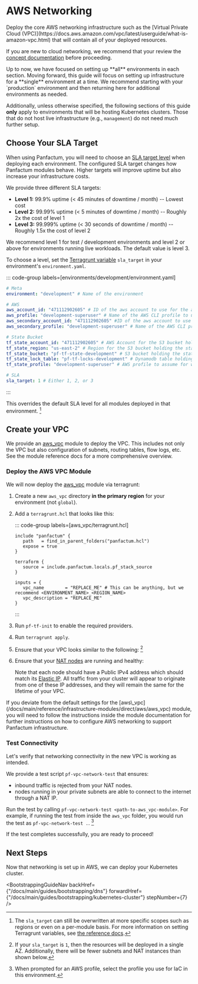 

# AWS Networking

<p class="subtitle">Deploy the core AWS networking infrastructure such as the [Virtual Private Cloud (VPC)](https://docs.aws.amazon.com/vpc/latest/userguide/what-is-amazon-vpc.html)
that will contain all of your deployed resources.</p>

If you are new to cloud networking, we recommend that your review the [concept documentation](/docs/main/concepts/networking/aws-primitives) before proceeding.

<MarkdownAlert severity="info">
  Up to now, we have focused on setting up **all** environments in each section. Moving forward,
  this guide will focus on setting up infrastructure for a **single** environment at a time. We recommend
  starting with your `production` environment and then returning here for additional environments as needed.

  Additionally, unless otherwise specified, the following sections of this guide **only** apply to environments that will be hosting Kubernetes clusters.
  Those that do not host live infrastructure (e.g., `management`) do not need much further setup.
</MarkdownAlert>

## Choose Your SLA Target

When using Panfactum, you will need to choose an [SLA target level](/docs/main/guides/deploying-workloads/high-availability#sla-levels) when deploying each environment. The configured SLA
target changes how Panfactum modules behave. Higher targets will improve uptime but also increase your infrastructure
costs.

We provide three different SLA targets:

* **Level 1:** 99.9% uptime (\< 45 minutes of downtime / month) -- Lowest cost
* **Level 2:** 99.99% uptime (\< 5 minutes of downtime / month) -- Roughly 2x the cost of level 1
* **Level 3:** 99.999% uptime (\< 30 seconds of downtime / month) -- Roughly 1.5x the cost of level 2

We recommend level 1 for test / development environments and level 2 or above for environments running live workloads. The
default value is level 3.

To choose a level, set the [Terragrunt variable](/docs/main/reference/configuration/terragrunt-variables#metadata)
`sla_target` in your environment's `environment.yaml`. 

  ::: code-group labels=[environments/development/environment.yaml]
  ```yaml collapse={1-15} ins={18}
  # Meta
  environment: "development" # Name of the environment

  # AWS
  aws_account_id: "471112902605" # ID of the aws account to use for the aws provider
  aws_profile: "development-superuser" # Name of the AWS CLI profile to use for the aws provider
  aws_secondary_account_id: "471112902605" #ID of the aws account to use for the aws_secondary provider
  aws_secondary_profile: "development-superuser" # Name of the AWS CLI profile to use for the aws_secondary provider

  # State Bucket
  tf_state_account_id: "471112902605" # AWS Account for the S3 bucket holding the state file
  tf_state_region: "us-east-2" # Region for the S3 bucket holding the state file
  tf_state_bucket: "pf-tf-state-development" # S3 bucket holding the state file
  tf_state_lock_table: "pf-tf-locks-development" # Dynamodb table holding state locks"
  tf_state_profile: "development-superuser" # AWS profile to assume for working with the state files

  # SLA
  sla_target: 1 # Either 1, 2, or 3
  ```
  :::

This overrides the default SLA level for all modules
deployed in that environment. [^91]

[^91]: The `sla_target` can still be overwritten at more specific scopes such as regions or even on a per-module basis. For
    more information on setting Terragrunt variables, see [the reference docs](/docs/main/reference/configuration/terragrunt-variables#metadata).

## Create your VPC

We provide an [aws\_vpc](/docs/main/reference/infrastructure-modules/direct/aws/aws_vpc) module to deploy the VPC.
This includes not only the VPC but also configuration of subnets, routing tables, flow logs, etc.
See the module reference docs for a more comprehensive overview.

### Deploy the AWS VPC Module

We will now deploy the [aws\_vpc](/docs/main/reference/infrastructure-modules/direct/aws/aws_vpc) module via terragrunt:

1. Create a new `aws_vpc` directory **in the primary region** for your environment (not `global`).

2. Add a `terragrunt.hcl` that looks like this:

      ::: code-group labels=[aws_vpc/terragrunt.hcl]
      ```hcl collapse={1-9} "REPLACE_ME"
      include "panfactum" {
         path   = find_in_parent_folders("panfactum.hcl")
         expose = true
      }

      terraform {
         source = include.panfactum.locals.pf_stack_source
      }

      inputs = {
         vpc_name        = "REPLACE_ME" # This can be anything, but we recommend <ENVIRONMENT_NAME>_<REGION_NAME>
         vpc_description = "REPLACE_ME"
      }
      ```
      :::

3. Run `pf-tf-init` to enable the required providers.

4. Run `terragrunt apply`.

5. Ensure that your VPC looks similar to the following: [^80]

   <MarkdownImage src={vpcImg} alt="VPC viewed from the AWS web console" />

6. Ensure that your [NAT nodes](/docs/main/concepts/networking/nat) are running and healthy:

   <MarkdownImage src={natImg} alt="NAT nodes viewed from the AWS web console" />

   Note that each node should have a Public IPv4 address which should match its [Elastic IP](https://docs.aws.amazon.com/AWSEC2/latest/UserGuide/elastic-ip-addresses-eip.html).
   All traffic from your cluster will appear to originate from one of these IP addresses, and they will remain the same for the lifetime of your VPC.

<MarkdownAlert severity="warning">
  If you deviate from the default settings for the [aws\_vpc](/docs/main/reference/infrastructure-modules/direct/aws/aws_vpc) module,
  you will need to follow the instructions inside the module documentation for further instructions on how to configure
  AWS networking to support Panfactum infrastructure.
</MarkdownAlert>

[^80]: If your `sla_target` is `1`, then the resources will be deployed in a single AZ. Additionally, there will be fewer subnets and NAT instances than shown below.

### Test Connectivity

Let's verify that networking connectivity in the new VPC is working as intended.

We provide a test script `pf-vpc-network-test` that ensures:

* inbound traffic is rejected from your NAT nodes.
* nodes running in your private subnets are able to connect to the internet through a NAT IP.

Run the test by calling `pf-vpc-network-test <path-to-aws_vpc-module>`. For example, if running the test from inside
the `aws_vpc` folder, you would run the test as `pf-vpc-network-test .`. [^4]

[^4]: When prompted for an AWS profile, select the profile you use for IaC in this environment.

If the test completes successfully, you are ready to proceed!

## Next Steps

Now that networking is set up in AWS, we can deploy your Kubernetes cluster.

<BootstrappingGuideNav backHref={"/docs/main/guides/bootstrapping/dns"} forwardHref={"/docs/main/guides/bootstrapping/kubernetes-cluster"} stepNumber={7} />
